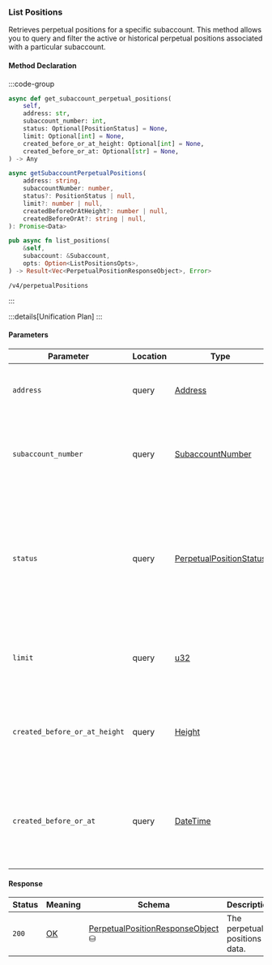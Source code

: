 ### List Positions

Retrieves perpetual positions for a specific subaccount.
This method allows you to query and filter the active or historical perpetual positions associated with a particular subaccount.

#### Method Declaration

:::code-group

```python [Python]
async def get_subaccount_perpetual_positions(
    self,
    address: str,
    subaccount_number: int,
    status: Optional[PositionStatus] = None,
    limit: Optional[int] = None,
    created_before_or_at_height: Optional[int] = None,
    created_before_or_at: Optional[str] = None,
) -> Any
```

```typescript [TypeScript]
async getSubaccountPerpetualPositions(
    address: string,
    subaccountNumber: number,
    status?: PositionStatus | null,
    limit?: number | null,
    createdBeforeOrAtHeight?: number | null,
    createdBeforeOrAt?: string | null,
): Promise<Data> 
```

```rust [Rust]
pub async fn list_positions(
    &self,
    subaccount: &Subaccount,
    opts: Option<ListPositionsOpts>,
) -> Result<Vec<PerpetualPositionResponseObject>, Error>
```

```url [API]
/v4/perpetualPositions
```

:::

:::details[Unification Plan]
:::

#### Parameters

| Parameter                     | Location | Type                       | Required    | Description                                                                                                                 |
| ----------------------------- | -------- | -------------------------- | ----------- | --------------------------------------------------------------------------------------------------------------------------- |
| `address`                     | query    | [Address]                  | true        | The wallet address that owns the subaccount.                                                                                |
| `subaccount_number`           | query    | [SubaccountNumber]         | true        | The identifier for the specific subaccount within the wallet address.                                                       |
| `status`                      | query    | [PerpetualPositionStatus]  | false      | Filter to retrieve positions with a specific status. If not provided, all positions will be returned regardless of status.   |
| `limit`                       | query    | [u32]                      | false      | Maximum number of asset positions to return in the response.                                                                 |
| `created_before_or_at_height` | query    | [Height]                   | false      | Restricts results to positions created at or before a specific blockchain height.                                            |
| `created_before_or_at`        | query    | [DateTime]                 | false      | Restricts results to positions created at or before a specific timestamp (ISO 8601 format).                                  |

#### Response

| Status | Meaning     | Schema                              | Description                   |
| ------ | ----------- | ----------------------------------- | ----------------------------- |
| `200`  | [OK]        | [PerpetualPositionResponseObject] ⛁ | The perpetual positions data. |

[Address]: /types/address
[SubaccountNumber]: /types/subaccount_number
[PerpetualPositionStatus]: /types/perpetual_position_status
[OK]: https://datatracker.ietf.org/doc/html/rfc7231#section-6.3.1
[PerpetualPositionResponseObject]: /types/perpetual_position_response_object
[u32]: /types/u32
[Height]: /types/height
[DateTime]: /types/date_time
